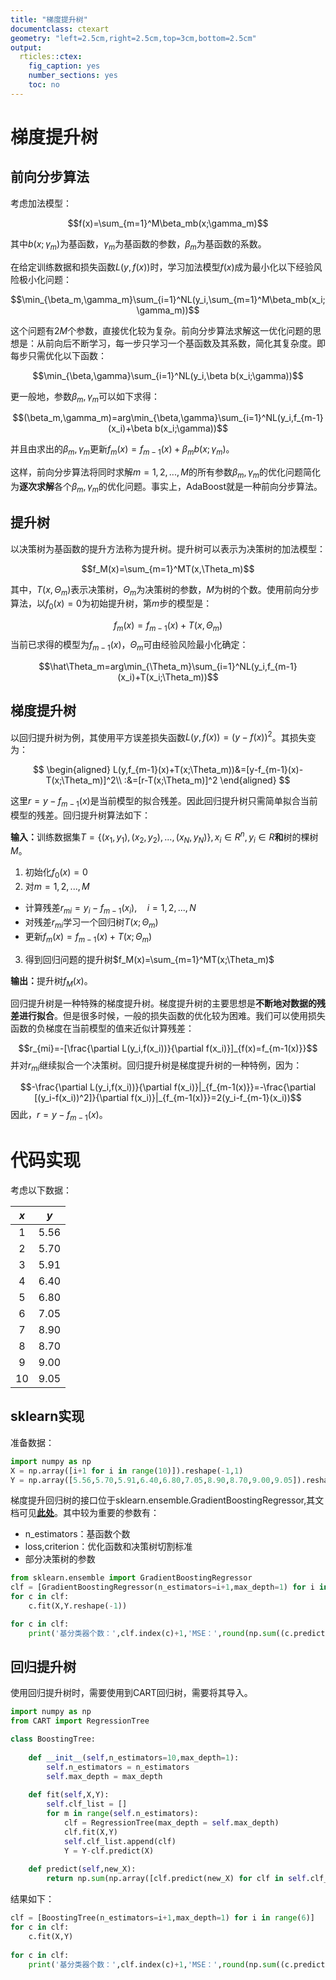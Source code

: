 ---
title: "梯度提升树"
documentclass: ctexart
geometry: "left=2.5cm,right=2.5cm,top=3cm,bottom=2.5cm"
output:
  rticles::ctex:
    fig_caption: yes
    number_sections: yes
    toc: no
---

# 梯度提升树

## 前向分步算法

考虑加法模型：

$$f(x)=\sum_{m=1}^M\beta_mb(x;\gamma_m)$$

其中$b(x;\gamma_m)$为基函数，$\gamma_m$为基函数的参数，$\beta_m$为基函数的系数。

在给定训练数据和损失函数$L(y,f(x))$时，学习加法模型$f(x)$成为最小化以下经验风险极小化问题：

$$\min_{\beta_m,\gamma_m}\sum_{i=1}^NL(y_i,\sum_{m=1}^M\beta_mb(x_i;\gamma_m))$$

这个问题有$2M$个参数，直接优化较为复杂。前向分步算法求解这一优化问题的思想是：从前向后不断学习，每一步只学习一个基函数及其系数，简化其复杂度。即每步只需优化以下函数：

$$\min_{\beta,\gamma}\sum_{i=1}^NL(y_i,\beta b(x_i;\gamma))$$

更一般地，参数$\beta_m,\gamma_m$可以如下求得：

$$(\beta_m,\gamma_m)=arg\min_{\beta,\gamma}\sum_{i=1}^NL(y_i,f_{m-1}(x_i)+\beta b(x_i;\gamma))$$

并且由求出的$\beta_m,\gamma_m$更新$f_m(x)=f_{m-1}(x)+\beta_m b(x;\gamma_m)$。

这样，前向分步算法将同时求解$m=1,2,...,M$的所有参数$\beta_m,\gamma_m$的优化问题简化为**逐次求解**各个$\beta_m,\gamma_m$的优化问题。事实上，AdaBoost就是一种前向分步算法。

## 提升树

以决策树为基函数的提升方法称为提升树。提升树可以表示为决策树的加法模型：

$$f_M(x)=\sum_{m=1}^MT(x,\Theta_m)$$

其中，$T(x,\Theta_m)$表示决策树，$\Theta_m$为决策树的参数，$M$为树的个数。使用前向分步算法，以$f_0(x)=0$为初始提升树，第$m$步的模型是：

$$f_m(x)=f_{m-1}(x)+T(x,\Theta_m)$$
当前已求得的模型为$f_{m-1}(x)$，$\Theta_m$可由经验风险最小化确定：

$$\hat\Theta_m=arg\min_{\Theta_m}\sum_{i=1}^NL(y_i,f_{m-1}(x_i)+T(x_i;\Theta_m))$$

## 梯度提升树

以回归提升树为例，其使用平方误差损失函数$L(y,f(x))=(y-f(x))^2$。其损失变为：

$$
\begin{aligned}
L(y,f_{m-1}(x)+T(x;\Theta_m))&=[y-f_{m-1}(x)-T(x;\Theta_m)]^2\\
:&=[r-T(x;\Theta_m)]^2
\end{aligned}
$$

这里$r=y-f_{m-1}(x)$是当前模型的拟合残差。因此回归提升树只需简单拟合当前模型的残差。回归提升树算法如下：

**输入：**训练数据集$T=\{(x_1,y_1),(x_2,y_2),...,(x_N,y_N)\},x_i\in R^n,y_i\in R$**和**树的棵树$M$。

1. 初始化$f_0(x)=0$
2. 对$m=1,2,...,M$
- 计算残差$r_{mi}=y_i-f_{m-1}(x_i),\quad i=1,2,...,N$
- 对残差$r_{mi}$学习一个回归树$T(x;\Theta_m)$
- 更新$f_m(x)=f_{m-1}(x)+T(x;\Theta_m)$
3. 得到回归问题的提升树$f_M(x)=\sum_{m=1}^MT(x;\Theta_m)$

**输出：**提升树$f_M(x)$。


回归提升树是一种特殊的梯度提升树。梯度提升树的主要思想是**不断地对数据的残差进行拟合**。但是很多时候，一般的损失函数的优化较为困难。我们可以使用损失函数的负梯度在当前模型的值来近似计算残差：

$$r_{mi}=-[\frac{\partial L(y_i,f(x_i))}{\partial f(x_i)}]_{f(x)=f_{m-1(x)}}$$
并对$r_{mi}$继续拟合一个决策树。回归提升树是梯度提升树的一种特例，因为：

$$-\frac{\partial L(y_i,f(x_i))}{\partial f(x_i)}|_{f_{m-1(x)}}=-\frac{\partial [(y_i-f(x_i))^2]}{\partial f(x_i)}|_{f_{m-1(x)}}=2(y_i-f_{m-1}(x_i))$$
因此，$r=y-f_{m-1}(x)$。

# 代码实现

考虑以下数据：

| $x$ | $y$ | 
| :----: | :----: |
| 1 | 5.56 |    
| 2 | 5.70 | 
| 3 | 5.91 | 
| 4 | 6.40 | 
| 5 | 6.80 | 
| 6 | 7.05 | 
| 7 | 8.90 | 
| 8 | 8.70 | 
| 9 | 9.00 |
| 10 | 9.05 | 

## sklearn实现

准备数据：

```{python}
import numpy as np
X = np.array([i+1 for i in range(10)]).reshape(-1,1)
Y = np.array([5.56,5.70,5.91,6.40,6.80,7.05,8.90,8.70,9.00,9.05]).reshape(-1,1)
```

梯度提升回归树的接口位于sklearn.ensemble.GradientBoostingRegressor,其文档可见[**此处**](https://scikit-learn.org/stable/modules/generated/sklearn.ensemble.GradientBoostingRegressor.html)。其中较为重要的参数有：

- n_estimators：基函数个数
- loss,criterion：优化函数和决策树切割标准
- 部分决策树的参数

```{python,results='hide'}
from sklearn.ensemble import GradientBoostingRegressor
clf = [GradientBoostingRegressor(n_estimators=i+1,max_depth=1) for i in range(8)]
for c in clf:
    c.fit(X,Y.reshape(-1))
```
```{python}
for c in clf:
    print('基分类器个数：',clf.index(c)+1,'MSE：',round(np.sum((c.predict(X)-Y.reshape(-1))**2),3))
```


## 回归提升树

使用回归提升树时，需要使用到CART回归树，需要将其导入。

```{python}
import numpy as np
from CART import RegressionTree

class BoostingTree:
    
    def __init__(self,n_estimators=10,max_depth=1):
        self.n_estimators = n_estimators
        self.max_depth = max_depth
        
    def fit(self,X,Y):
        self.clf_list = []
        for m in range(self.n_estimators):
            clf = RegressionTree(max_depth = self.max_depth)
            clf.fit(X,Y)
            self.clf_list.append(clf)
            Y = Y-clf.predict(X)
            
    def predict(self,new_X):
        return np.sum(np.array([clf.predict(new_X) for clf in self.clf_list]),axis=0)
```

结果如下：

```{python}
clf = [BoostingTree(n_estimators=i+1,max_depth=1) for i in range(6)]
for c in clf:
    c.fit(X,Y)
    
for c in clf:
    print('基分类器个数：',clf.index(c)+1,'MSE：',round(np.sum((c.predict(X)-Y)**2),3))
```


